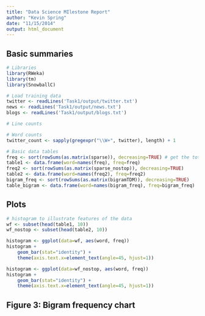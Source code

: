 ```yaml
---
title: "Data Science MIlestone Report"
author: "Kevin Spring"
date: "11/15/2014"
output: html_document
---
```


## Basic summaries

```r

# Libraries
library(RWeka)
library(tm)
library(SnowballC)

# Load training data
twitter <- readLines('Task1/output/twitter.txt')
news <- readLines('Task1/output/news.txt')
blogs <- readLines('Task1/output/blogs.txt')

# Line counts

# Word counts
twitter_count <- sapply(gregexpr("\\W+", twitter), length) + 1

# Basic data tables
freq <- sort(rowSums(as.matrix(sparse)), decreasing=TRUE) # get the total frequencies of each stemmed word
table1 <- data.frame(word=names(freq), freq=freq)
freq2 <- sort(rowSums(as.matrix(sparse_nostop)), decreasing=TRUE)
table2 <- data.frame(word=names(freq2), freq=freq2)
bigram_freq <- sort(rowSums(as.matrix(bigramTDM)), decreasing=TRUE)
table_bigram <- data.frame(word=names(bigram_freq), freq=bigram_freq)
```

## Plots

```r

# histogram to illustrate features of the data
wf <- subset(head(table1, 10))
wf_nostop <- subset(head(table2, 10))

histogram <- ggplot(data=wf, aes(word, freq))
histogram + 
    geom_bar(stat="identity") +
    theme(axis.text.x=element_text(angle=45, hjust=1))

histogram <- ggplot(data=wf_nostop, aes(word, freq))
histogram + 
    geom_bar(stat="identity") +
    theme(axis.text.x=element_text(angle=45, hjust=1))
```

## Figure 3: Bigram frequency chart

```r


```


